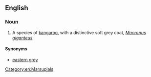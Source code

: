 ==English==
{{rfi}}
{{wikipedia|Eastern grey kangaroo}}
{{wikispecies|Macropus giganteus}}

===Noun===
{{en-noun|head=[[eastern]] [[grey]] [[kangaroo]]}}

# A species of [[kangaroo]], with a distinctive soft grey coat, ''[[Macropus giganteus]]''

====Synonyms====
* [[eastern grey]]

[[Category:en:Marsupials]]